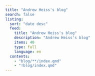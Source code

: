 ```yaml
---
title: "Andrew Heiss's blog"
search: false
listing:
  sort: "date desc"
  feed: 
    title: "Andrew Heiss's blog"
    description: "Andrew Heiss's blog"
    items: 40
    type: full
    language: en
  contents:
    - "blog/**/index.qmd"
    - "!blog/index.qmd"
---
```

